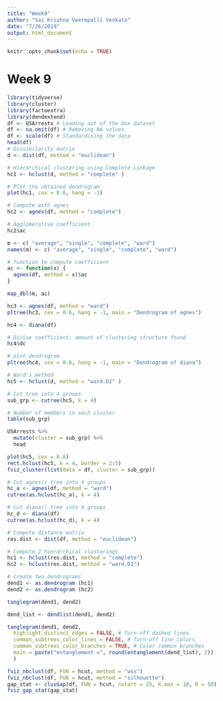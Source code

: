 ```yaml
---
title: "Week9"
author: "Sai Krishna Veerepalli Venkata"
date: "7/26/2019"
output: html_document
---
```


```r
knitr::opts_chunk$set(echo = TRUE)
```

# Week 9
```r
library(tidyverse) 
library(cluster)    
library(factoextra)
library(dendextend)
df <- USArrests # Loading out of the box dataset
df <- na.omit(df) # Removing NA values
df <- scale(df) # Standardising the data 
head(df)
# Dissimilarity matrix
d <- dist(df, method = "euclidean")

# Hierarchical clustering using Complete Linkage
hc1 <- hclust(d, method = "complete" )

# Plot the obtained dendrogram
plot(hc1, cex = 0.6, hang = -1)

# Compute with agnes
hc2 <- agnes(df, method = "complete")

# Agglomerative coefficient
hc2$ac

m <- c( "average", "single", "complete", "ward")
names(m) <- c( "average", "single", "complete", "ward")

# function to compute coefficient
ac <- function(x) {
  agnes(df, method = x)$ac
}

map_dbl(m, ac)

hc3 <- agnes(df, method = "ward")
pltree(hc3, cex = 0.6, hang = -1, main = "Dendrogram of agnes") 

hc4 <- diana(df)

# Divise coefficient; amount of clustering structure found
hc4$dc

# plot dendrogram
pltree(hc4, cex = 0.6, hang = -1, main = "Dendrogram of diana")

# Ward's method
hc5 <- hclust(d, method = "ward.D2" )

# Cut tree into 4 groups
sub_grp <- cutree(hc5, k = 4)

# Number of members in each cluster
table(sub_grp)

USArrests %>%
  mutate(cluster = sub_grp) %>%
  head

plot(hc5, cex = 0.6)
rect.hclust(hc5, k = 4, border = 2:5)
fviz_cluster(list(data = df, cluster = sub_grp))

# Cut agnes() tree into 4 groups
hc_a <- agnes(df, method = "ward")
cutree(as.hclust(hc_a), k = 4)

# Cut diana() tree into 4 groups
hc_d <- diana(df)
cutree(as.hclust(hc_d), k = 4)

# Compute distance matrix
res.dist <- dist(df, method = "euclidean")

# Compute 2 hierarchical clusterings
hc1 <- hclust(res.dist, method = "complete")
hc2 <- hclust(res.dist, method = "ward.D2")

# Create two dendrograms
dend1 <- as.dendrogram (hc1)
dend2 <- as.dendrogram (hc2)

tanglegram(dend1, dend2)

dend_list <- dendlist(dend1, dend2)

tanglegram(dend1, dend2,
  highlight_distinct_edges = FALSE, # Turn-off dashed lines
  common_subtrees_color_lines = FALSE, # Turn-off line colors
  common_subtrees_color_branches = TRUE, # Color common branches 
  main = paste("entanglement =", round(entanglement(dend_list), 2))
  )

fviz_nbclust(df, FUN = hcut, method = "wss")
fviz_nbclust(df, FUN = hcut, method = "silhouette")
gap_stat <- clusGap(df, FUN = hcut, nstart = 25, K.max = 10, B = 50)
fviz_gap_stat(gap_stat)
```

